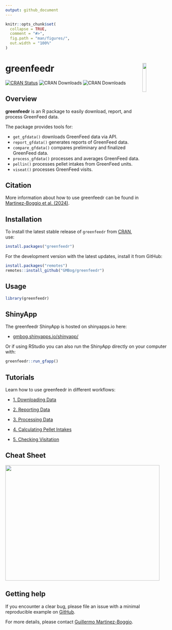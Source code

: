 ```yaml
---
output: github_document
---
```

<!-- README.md is generated from README.Rmd. Please edit that file -->

```r
knitr::opts_chunk$set(
  collapse = TRUE,
  comment = "#>",
  fig.path = "man/figures/",
  out.width = "100%"
)
```

# greenfeedr  <img src="man/figures/GFSticker.png" align="right" width="15.2%"/>

<!-- badges: start -->
[![CRAN Status](https://www.r-pkg.org/badges/version/greenfeedr)](https://CRAN.R-project.org/package=greenfeedr)
![CRAN Downloads](https://cranlogs.r-pkg.org/badges/grand-total/greenfeedr)
![CRAN Downloads](https://cranlogs.r-pkg.org/badges/last-month/greenfeedr)
<!-- badges: end -->


## Overview

**greenfeedr** is an R package to easily download, report, and process GreenFeed data.

The package provides tools for:

* `get_gfdata()` downloads GreenFeed data via API.
* `report_gfdata()` generates reports of GreenFeed data.
* `compare_gfdata()` compares preliminary and finalized GreenFeed data.
* `process_gfdata()` processes and averages GreenFeed data.
* `pellin()` processes pellet intakes from GreenFeed units.
* `viseat()` processes GreenFeed visits.

## Citation

More information about how to use greenfeedr can be found in [Martinez-Boggio et al. (2024)](https://doi.org/10.3168/jdsc.2024-0662).

## Installation

To install the latest stable release of `greenfeedr` from [CRAN](https://CRAN.R-project.org/package=greenfeedr), use:

```r
install.packages("greenfeedr")
```

For the development version with the latest updates, install it from GitHub:

```r
install.packages("remotes")
remotes::install_github("GMBog/greenfeedr")
```

## Usage

```r
library(greenfeedr)
```

## ShinyApp

The greenfeedr ShinyApp is hosted on shinyapps.io here:

  - [gmbog.shinyapps.io/shinyapp/](https://gmbog.shinyapps.io/shinyapp/)


Or if using RStudio you can also run the ShinyApp directly on your computer with:

```r
greenfeedr::run_gfapp()
```

## Tutorials

Learn how to use greenfeedr in different workflows:

  - [1. Downloading Data](https://github.com/GMBog/greenfeedr/blob/main/inst/md/DownloadData.md)
  
  - [2. Reporting Data](https://github.com/GMBog/greenfeedr/blob/main/inst/md/ReportData.md)
  
  - [3. Processing Data](https://github.com/GMBog/greenfeedr/blob/main/inst/md/ProcessData.md)
  
  - [4. Calculating Pellet Intakes](https://github.com/GMBog/greenfeedr/blob/main/inst/md/PelletIntakes.md)
  
  - [5. Checking Visitation](https://github.com/GMBog/greenfeedr/blob/main/inst/md/Visitation.md)


## Cheat Sheet

<a href="https://github.com/GMBog/greenfeedr/raw/main/man/figures/Cheatsheet.pdf"><img src="https://github.com/GMBog/greenfeedr/raw/main/man/figures/Cheatsheet.png" width="480" height="360"/></a>


## Getting help

If you encounter a clear bug, please file an issue with a minimal reproducible example on [GitHub](https://github.com/GMBog/greenfeedr).

For more details, please contact [Guillermo Martinez-Boggio](mailto:guillermo.martinezboggio@wisc.edu).



